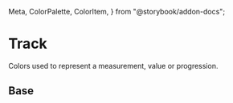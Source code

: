   Meta,
  ColorPalette,
  ColorItem,
} from "@storybook/addon-docs";

<Meta title="Theme/Palettes/Track" />

# Track

Colors used to represent a measurement, value or progression.

## Base

<ColorContainer className="paletteContainer">
  <ColorPalette className="docs">
    <ColorItem
      title="Background"
      subtitle="--salt-palette-track-background"
      colors={{
        "--salt-palette-track-background":
          "var(--salt-palette-track-background)",
        "--salt-palette-track-border-background":
          "var(--salt-palette-track-border-background)",
      }}
    />
    <ColorItem
      title="Border"
      subtitle="--salt-palette-track-border"
      colors={{
        "--salt-palette-track-border": "var(--salt-palette-track-border)",
        "--salt-palette-track-border-disabled":
          "var(--salt-palette-track-border-disabled)",
      }}
    />
  </ColorPalette>
</ColorContainer>
